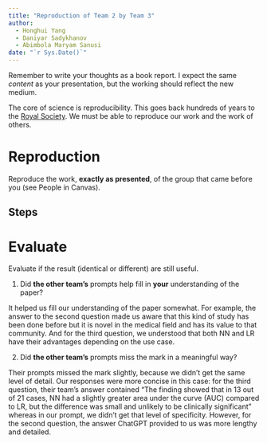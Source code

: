 ---
title: "Reproduction of Team 2 by Team 3"
author:
  - Honghui Yang
  - Daniyar Sadykhanov
  - Abimbola Maryam Sanusi
date: "`r Sys.Date()`"
---

Remember to write your thoughts as a book report.
I expect the same _content_ as your presentation, but the working should reflect the new medium.

The core of science is reproducibility.
This goes back hundreds of years to the [Royal Society](https://en.wikipedia.org/wiki/Royal_Society).
We must be able to reproduce our work and the work of others.

# Reproduction

Reproduce the work, **exactly as presented**, of the group that came before you (see People in Canvas).

## Steps

# Evaluate

Evaluate if the result (identical or different) are still useful.

1. Did **the other team's** prompts help fill in **your** understanding of the paper?

It helped us fill our understanding of the paper somewhat. For example, the answer to the second question made us aware that this kind of study has been done before but it is novel in the medical field and has its value to that community. And for the third question, we understood that both NN and LR have their advantages depending on the use case.

2. Did **the other team's** prompts miss the mark in a meaningful way?

Their prompts missed the mark slightly, because we didn't get the same level of detail. Our responses were more concise in this case: for the third question, their team's answer contained "The finding showed that in 13 out of 21 cases, NN had a slightly greater area under the curve (AUC) compared to LR, but the difference was small and unlikely to be clinically significant" whereas in our prompt, we didn't get that level of specificity. However, for the second question, the answer ChatGPT provided to us was more lengthy and detailed.
